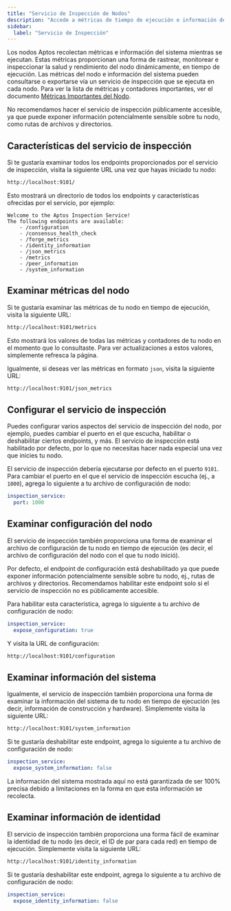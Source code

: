 ```yaml
---
title: "Servicio de Inspección de Nodos"
description: "Accede a métricas de tiempo de ejecución e información del sistema de nodos Aptos a través del servicio de inspección para monitorear salud y rendimiento."
sidebar:
  label: "Servicio de Inspección"
---
```



Los nodos Aptos recolectan métricas e información del sistema mientras se ejecutan. Estas métricas proporcionan una forma de rastrear,
monitorear e inspeccionar la salud y rendimiento del nodo dinámicamente, en tiempo de ejecución. Las métricas del nodo e información del sistema
pueden consultarse o exportarse vía un servicio de inspección que se ejecuta en cada nodo.
Para ver la lista de métricas y contadores importantes, ver el documento [Métricas Importantes del Nodo](/network/nodes/measure/important-metrics).

<Aside type="caution">
  No recomendamos hacer el servicio de inspección públicamente accesible, ya que puede exponer información potencialmente sensible
  sobre tu nodo, como rutas de archivos y directorios.
</Aside>

## Características del servicio de inspección

Si te gustaría examinar todos los endpoints proporcionados por el servicio de inspección, visita la siguiente URL
una vez que hayas iniciado tu nodo:

```sh
http://localhost:9101/
```

Esto mostrará un directorio de todos los endpoints y características ofrecidas por el servicio, por ejemplo:

```
Welcome to the Aptos Inspection Service!
The following endpoints are available:
	- /configuration
	- /consensus_health_check
	- /forge_metrics
	- /identity_information
	- /json_metrics
	- /metrics
	- /peer_information
	- /system_information
```

## Examinar métricas del nodo

Si te gustaría examinar las métricas de tu nodo en tiempo de ejecución, visita la siguiente URL:

```sh
http://localhost:9101/metrics
```

Esto mostrará los valores de todas las métricas y contadores de tu nodo en el momento que lo consultaste.
Para ver actualizaciones a estos valores, simplemente refresca la página.

Igualmente, si deseas ver las métricas en formato `json`, visita la siguiente URL:

```sh
http://localhost:9101/json_metrics
```

## Configurar el servicio de inspección

Puedes configurar varios aspectos del servicio de inspección del nodo, por ejemplo, puedes cambiar el puerto en el que escucha,
habilitar o deshabilitar ciertos endpoints, y más. El servicio de inspección está habilitado por defecto, por lo que no necesitas hacer
nada especial una vez que inicies tu nodo.

El servicio de inspección debería ejecutarse por defecto en el puerto `9101`. Para cambiar el puerto en el que el servicio de inspección escucha
(ej., a `1000`), agrega lo siguiente a tu archivo de configuración de nodo:

```yaml filename="fullnode.yaml"
inspection_service:
  port: 1000
```

## Examinar configuración del nodo

El servicio de inspección también proporciona una forma de examinar el archivo de configuración de tu nodo
en tiempo de ejecución (es decir, el archivo de configuración del nodo con el que tu nodo inició).

<Aside type="caution">
  Por defecto, el endpoint de configuración está deshabilitado ya que puede exponer información potencialmente sensible
  sobre tu nodo, ej., rutas de archivos y directorios. Recomendamos habilitar este
  endpoint solo si el servicio de inspección no es públicamente accesible.
</Aside>

Para habilitar esta característica, agrega lo siguiente a tu archivo de configuración de nodo:

```yaml filename="fullnode.yaml"
inspection_service:
  expose_configuration: true
```

Y visita la URL de configuración:

```sh
http://localhost:9101/configuration
```

## Examinar información del sistema

Igualmente, el servicio de inspección también proporciona una forma de examinar la información del sistema de tu nodo
en tiempo de ejecución (es decir, información de construcción y hardware). Simplemente visita la siguiente URL:

```sh
http://localhost:9101/system_information
```

Si te gustaría deshabilitar este endpoint, agrega lo siguiente a tu archivo de configuración de nodo:

```yaml filename="fullnode.yaml"
inspection_service:
  expose_system_information: false
```

<Aside type="note">
  La información del sistema mostrada aquí no está garantizada de ser 100% precisa debido a limitaciones
  en la forma en que esta información se recolecta.
</Aside>

## Examinar información de identidad

El servicio de inspección también proporciona una forma fácil de examinar la identidad de tu nodo
(es decir, el ID de par para cada red) en tiempo de ejecución. Simplemente visita la siguiente URL:

```sh
http://localhost:9101/identity_information
```

Si te gustaría deshabilitar este endpoint, agrega lo siguiente a tu archivo de configuración de nodo:

```yaml filename="fullnode.yaml"
inspection_service:
  expose_identity_information: false
```
